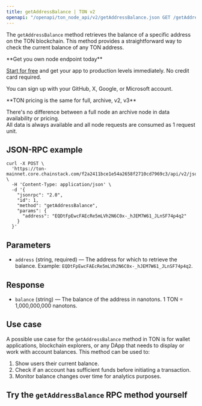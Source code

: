 ---
title: getAddressBalance | TON v2
openapi: "/openapi/ton_node_api/v2/getAddressBalance.json GET /getAddressBalance"
---

The `getAddressBalance` method retrieves the balance of a specific address on the TON blockchain. This method provides a straightforward way to check the current balance of any TON address.

<Check>
**Get you own node endpoint today**

[Start for free](https://console.chainstack.com/) and get your app to production levels immediately. No credit card required.

You can sign up with your GitHub, X, Google, or Microsoft account.
</Check>

<Note>
**TON pricing is the same for full, archive, v2, v3**

There's no difference between a full node an archive node in data availability or pricing.  
All data is always available and all node requests are consumed as 1 request unit.
</Note>

  

## JSON-RPC example

```shell Shell
curl -X POST \
  'https://ton-mainnet.core.chainstack.com/f2a2411bce1e54a2658f2710cd7969c3/api/v2/jsonRPC' \
  -H 'Content-Type: application/json' \
  -d '{
    "jsonrpc": "2.0",
    "id": 1,
    "method": "getAddressBalance",
    "params": {
      "address": "EQDtFpEwcFAEcRe5mLVh2N6C0x-_hJEM7W61_JLnSF74p4q2"
    }
  }'
```


## Parameters

* `address` (string, required) — The address for which to retrieve the balance. Example: `EQDtFpEwcFAEcRe5mLVh2N6C0x-_hJEM7W61_JLnSF74p4q2`.

## Response

* `balance` (string) — The balance of the address in nanotons. 1 TON = 1,000,000,000 nanotons.

## Use case

A possible use case for the `getAddressBalance` method in TON is for wallet applications, blockchain explorers, or any DApp that needs to display or work with account balances. This method can be used to:

1. Show users their current balance.
2. Check if an account has sufficient funds before initiating a transaction.
3. Monitor balance changes over time for analytics purposes.

## Try the `getAddressBalance` RPC method yourself